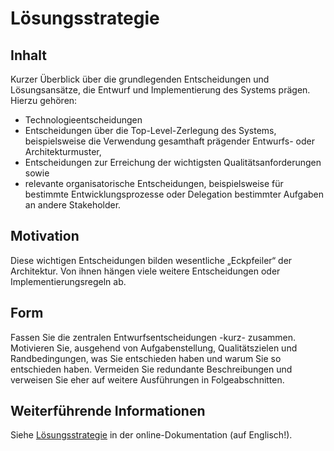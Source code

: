 # Lösungsstrategie

## Inhalt
Kurzer Überblick über die grundlegenden Entscheidungen und Lösungsansätze, die Entwurf und Implementierung des Systems prägen.
Hierzu gehören:

- Technologieentscheidungen
- Entscheidungen über die Top-Level-Zerlegung des Systems, beispielsweise die Verwendung gesamthaft prägender Entwurfs- oder Architekturmuster,
- Entscheidungen zur Erreichung der wichtigsten Qualitätsanforderungen sowie
- relevante organisatorische Entscheidungen, beispielsweise für bestimmte Entwicklungsprozesse oder Delegation bestimmter Aufgaben an andere Stakeholder.

## Motivation
Diese wichtigen Entscheidungen bilden wesentliche „Eckpfeiler“ der Architektur.
Von ihnen hängen viele weitere Entscheidungen oder Implementierungsregeln ab.

## Form
Fassen Sie die zentralen Entwurfsentscheidungen -kurz- zusammen.
Motivieren Sie, ausgehend von Aufgabenstellung, Qualitätszielen und Randbedingungen, was Sie entschieden haben und warum Sie so entschieden haben.
Vermeiden Sie redundante Beschreibungen und verweisen Sie eher auf weitere Ausführungen in Folgeabschnitten.

## Weiterführende Informationen

Siehe [Lösungsstrategie](https://docs.arc42.org/section-4/) in der online-Dokumentation (auf Englisch!).
